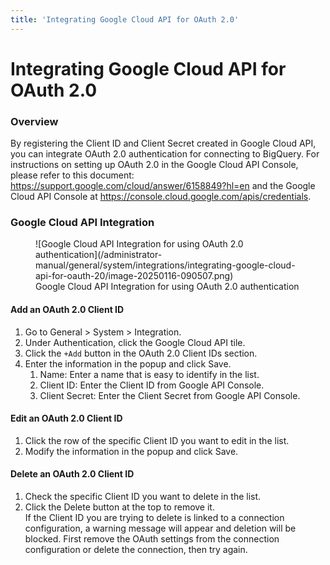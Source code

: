 ```yaml
---
title: 'Integrating Google Cloud API for OAuth 2.0'
---
```


# Integrating Google Cloud API for OAuth 2.0

### Overview

By registering the Client ID and Client Secret created in Google Cloud API, you can integrate OAuth 2.0 authentication for connecting to BigQuery. For instructions on setting up OAuth 2.0 in the Google Cloud API Console, please refer to this document: https://support.google.com/cloud/answer/6158849?hl=en and the Google Cloud API Console at https://console.cloud.google.com/apis/credentials.

### Google Cloud API Integration

<figure data-layout="center" data-align="center">
![Google Cloud API Integration for using OAuth 2.0 authentication](/administrator-manual/general/system/integrations/integrating-google-cloud-api-for-oauth-20/image-20250116-090507.png)
<figcaption>
Google Cloud API Integration for using OAuth 2.0 authentication
</figcaption>
</figure>

#### Add an OAuth 2.0 Client ID

1. Go to General > System > Integration.
2. Under Authentication, click the Google Cloud API tile.
3. Click the `+Add` button in the OAuth 2.0 Client IDs section.<br/>
4. Enter the information in the popup and click Save.<br/>
   1. Name: Enter a name that is easy to identify in the list.
   2. Client ID: Enter the Client ID from Google API Console.
   3. Client Secret: Enter the Client Secret from Google API Console.

#### Edit an OAuth 2.0 Client ID

1. Click the row of the specific Client ID you want to edit in the list.
2. Modify the information in the popup and click Save.

#### Delete an OAuth 2.0 Client ID

1. Check the specific Client ID you want to delete in the list.<br/>
2. Click the Delete button at the top to remove it.<br/> If the Client ID you are trying to delete is linked to a connection configuration, a warning message will appear and deletion will be blocked. First remove the OAuth settings from the connection configuration or delete the connection, then try again.<br/>
